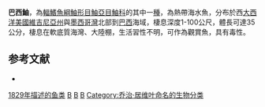 {{Speciesbox
| taxon = Scorpaena brasiliensis
| image = Fish4439 - Flickr - NOAA Photo Library.jpg
| status = NE
| status_system = IUCN3.1
| binomial_authority =  [[Cuvier|Cuvier]], 1829 
| synonyms = *''Scorpaena colesi, Nichols, 1914''
}}
'''巴西鮋'''，為[[輻鰭魚綱|輻鰭魚綱]][[鮋形目|鮋形目]][[鮋亞目|鮋亞目]][[鮋科|鮋科]]的其中一[[種|種]]，為熱帶海水魚，分布於西[[大西洋|大西洋]][[美國|美國]][[維吉尼亞州|維吉尼亞州]]與[[墨西哥灣|墨西哥灣]]北部到[[巴西|巴西]]海域，棲息深度1-100公尺，體長可達35公分，棲息在軟底質海灣、大陸棚，生活習性不明，可作為觀賞魚，具有毒性。

==参考文献==
*{{FishBase_species|genus=Scorpaena|species=brasiliensis|year=2014|month=7}}
{{taxonbar}}

[[Category:1829年描述的鱼类|1829年描述的鱼类]]
[[Category:有毒魚類|B]]
[[Category:觀賞魚|B]]
[[Category:鮋屬|B]]
[[Category:乔治·居维叶命名的生物分类|Category:乔治·居维叶命名的生物分类]]
